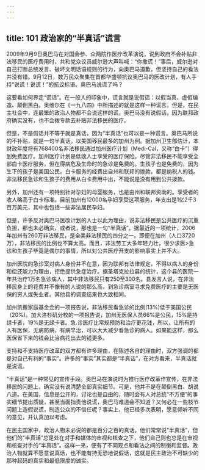 ```yaml
---
---
---
```

title: 101 政治家的“半真话”谎言
---




2009年9月9日奥巴马在对国会参、众两院作医疗改革演说，说到政府不会补贴非法移民的医疗费用时，共和党众议员威尔逊大声叫喊：“你撒谎！”事后，威尔逊对自己打断总统发言、破坏文明话语规则的行为，向奥巴马道歉，但坚持自己的看法并没有错。9月12日，数万民众聚集在首都华盛顿抗议奥巴马的医改计划，有人手持“说谎！说谎！”的抗议标语。奥巴马说谎了吗？

这要看如何界定“谎话”。在一般人的印象中，谎言就是说假话：以假当真、虚假编造、颠倒黑白。奥维尔在《一九八四》中所描述的就是这样一种谎言。但是，在民主社会中，连最笨的政治人物都不会说这样的谎。奥巴马没有说假话，因为联邦政府确实没有，也不会拨专款去补贴非法移民的医疗。

但是，不是假话并不等于就是真话，因为“半真话”也可以是一种谎言。奥巴马所说的不补贴，就是一句半真话。以美国移民最多的加州为例。据加州卫生部估计，本财政年度将有768400名非法移民通过加州医疗计划（Medi-Cal，又称“白卡”）得到免费医疗。加州医疗计划是低收人士享受的医疗保险。尽管非法移民不能享受全部白卡医疗服务，但在得病危及生命时的急诊是免费的。生孩子也是免费的，因为生下的孩子是美国公民。白卡服务的经费出自州和联邦的拨款，都是纳税人的钱。非法移民急诊和生孩子的费用从白卡费用中出，不能说是没有用到公共拨款。

另外，加州还有一项特别针对孕妇的母婴服务，也是由州和联邦资助的。享受者的收人略高于白卡标准。目前加州有12000名孕妇享受这项服务，年支出是1亿2千3百万美元，其中也包括一些非法居民孕妇。

但是，许多反对奥巴马医改计划的人士以此为理由，说非法移民是公共医疗的沉重负担，那也未必确实，或者说，那也是一句“半真话”。据最近的一项统计，2006年加州有260万非法移民，是全美非法移民的四分之一。即便在加州（人口3720万），非法移民的比例也不算太高。而且，非法劳工大多年轻力壮，很少求医>急诊和生孩子毕竟是偶尔的事情，所以对公共医疗开支的影响事实上并不大。

加州医院的急诊室对病人身份并不在意，因为联邦有法律规定，不得以病人的身份和偿还能力为理由，拒绝提供急症治疗。据圣塔克拉拉县的统计，这个县的医院一年共治疗1万名急诊病人，其中非法移民只有250至300名。县发言人说，在非法移民身上的花费并不像有的人说的那么高，到急诊病室寻求免费医疗的主要是无医保的穷人或失业者。其他县的调查结果也大致相同。

加州凯撒家庭基金会的一项报告说，非法移民看急诊的比例(13%)低于美国公民（20%)。加大洛杉矶分校的一项报告说，加州无医保人员66%是公民，15%是持绿卡者，19%是无绿卡者。急.诊医疗比常规预防和治疗更花钱，所以，让所有的人有医保，无病防病，有病早治，可以大大减少看急诊的病人。如果能这样，那么医保省下来的钱会比治病花出去的钱更多。

支持和不支持医疗改革的双方都有许多理由，在陈述各自的理由时，双方强调的都是对自己有利的“事实”。许多的“事实”其实都是“半真话”，在对方看来，半真话就是说谎。

“半真话”是一种常见的宣传手段。奥巴马在演说时为推行医疗改革作宣传，在非法移民的问题上，确实没有说清楚全部真实细节。可是，他并不是在颠倒黑白、胡说八道。在美国，信息是公开的，讨论也是自由的，随时会有人对总统“不方便”的事实细节提出质疑，甚至当面指责他说谎，奥巴马难道会不知道？又何必在一些枝节问题上造假说谎，制造公众的不信任呢？事实上，他已经多次表明，愿意倾听不同的意见，并认真加以考虑。

在民主国家中，政治人物未必说的都是百分之百的真话。他们常常说“半真话”，但他们的“半真话”总是处在对手和媒体的审视和核查之下，他们自己则也总是在审视和核查对手的“半真话”。这样一来，便有了不同观点和看法之间的制衡和监督。政治人物就算不愿意说真话，也不能有持无恐地说假话，这就是民主政治不可缺少的那种起码的真实和最低限度的诚实。